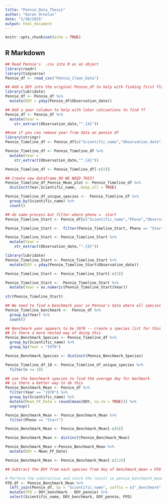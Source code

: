 ```yaml
---
title: "Pennie_Data_Thesis"
author: "Karen Ornelas"
date: "1/30/2025"
output: html_document
---
```


```r
knitr::opts_chunk$set(echo = TRUE)
```

## R Markdown

```r
## Read Pennie's  .csv into R as an object
library(readr)
library(tidyverse)
Pennie_df <- read_csv("Pennie_Clean_Data")
```

```r
## Add a DOY into the original Pennie_df to help with finding first flower data later
library(lubridate)
Pennie_df <- Pennie_df %>%
  mutate(DOY = yday(Pennie_df$Observation_date))

## Add a year columun to help with later calcuations to find ff
Pennie_df <- Pennie_df %>%
  mutate(Year = 
    str_extract(Observation_date,"^.{4}"))
```


```r
##see if you can remove year from data on pennie df
library(stringr)
Pennie_Timeline_df <- Pennie_df[c("Scientific_name","Observation_date")]

Pennie_Timeline_df <- Pennie_Timeline_df %>%
  mutate(Year = 
    str_extract(Observation_date,"^.{4}"))

Pennie_Timeline_df <- Pennie_Timeline_df[-c(2)]

```


```r
## Create new dataframe DO WE NEED THIS?
Pennie_Timeline_df_Pennie_Mean_plot <- Pennie_Timeline_df %>%
  distinct(Year,Scientific_name, .keep_all = TRUE)

```


```r
Pennie_Timeline_df_unique_species <-  Pennie_Timeline_df %>% 
  group_by(Scientific_name) %>%
  count()

```


```r
## do same process but filter where pheno =  start 
Pennie_Timeline_Start <- Pennie_df[c("Scientific_name","Pheno","Observation_date")]

Pennie_Timeline_Start <-  filter(Pennie_Timeline_Start, Pheno == "Start")

Pennie_Timeline_Start <- Pennie_Timeline_Start %>%
  mutate(Year = 
    str_extract(Observation_date,"^.{4}"))

library(lubridate)
Pennie_Timeline_Start <- Pennie_Timeline_Start %>%
  mutate(DOY = yday(Pennie_Timeline_Start$Observation_date))

Pennie_Timeline_Start <- Pennie_Timeline_Start[-c(2)]

Pennie_Timeline_Start <-  Pennie_Timeline_Start %>% 
  mutate(Year = as.numeric(Pennie_Timeline_Start$Year))  
         
str(Pennie_Timeline_Start)
```

```r
## We need to find a benchmark year in Pennie's data where all species are accounted for
Pennie_Timeline_benchmark <-  Pennie_df %>% 
  group_by(Year) %>%
  count()

## Benchmark year appears to be 1970 -- create a species list for this year 
## Is there a more nested way of doing this
Pennie_Benchmark_Species <- Pennie_Timeline_df %>%
  group_by(Scientific_name) %>%
  group_by(Year = "1970")

Pennie_Benchmark_Species <- distinct(Pennie_Benchmark_Species)

```

```r
Pennie_Timeline_df_10 <- Pennie_Timeline_df_unique_species %>% 
  filter(n >= 10)
```

```r
## use the benchmark species to find the average doy for bechmark
## is there a better way to do this
Pennie_Benchmark_Mean <- Pennie_df %>%
  filter(Year == "1970") %>%
  group_by(Scientific_name) %>%
  mutate(Mean_FF_Date = round(mean(DOY, na.rm = TRUE))) %>%
  ungroup()

Pennie_Benchmark_Mean <- Pennie_Benchmark_Mean %>%
  filter(Pheno == "Start")

Pennie_Benchmark_Mean <- Pennie_Benchmark_Mean[-c(6)]

Pennie_Benchmark_Mean <- distinct(Pennie_Benchmark_Mean)

Pennie_Benchmark_Mean <-Pennie_Benchmark_Mean %>%
  mutate(DOY = Mean_FF_Date)

Pennie_Benchmark_Mean <- Pennie_Benchmark_Mean[-c(12)]

```

```r
## Subtract the DOY from each species from doy of benchmark_mean = FFD

# Perform the subtraction and store the result in pennie_benchmark_mean
FFD_df <- Pennie_Benchmark_Mean %>%
  left_join(Pennie_df, by = "Scientific_name", suffix = c("_benchmark", "_pennie"))   %>%
  mutate(FFD = DOY_benchmark - DOY_pennie) %>%
  select(Scientific_name, DOY_benchmark, DOY_pennie, FFD)
```

